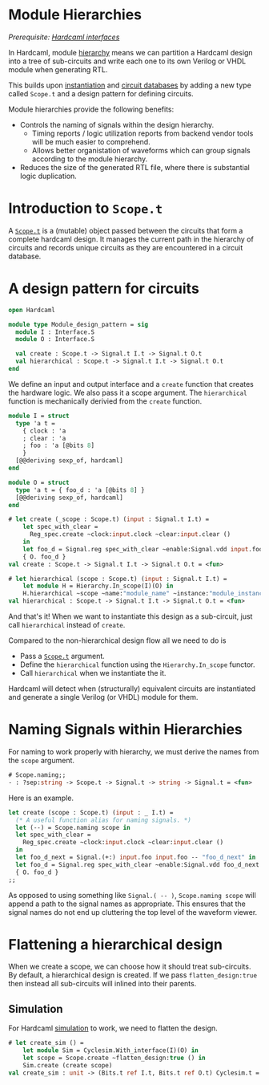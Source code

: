 # Module Hierarchies

<!--
```ocaml
# Hardcaml.Caller_id.set_mode Disabled
- : unit = ()
```
-->

*Prerequisite: [Hardcaml interfaces](hardcaml_interfaces.mdx)*

In Hardcaml, module
[hierarchy](https://ocaml.janestreet.com/ocaml-core/latest/doc/hardcaml/Hardcaml/Hierarchy/index.html)
means we can partition a Hardcaml design
into a tree of sub-circuits and write each one to its own Verilog or
VHDL module when generating RTL.

This builds upon [instantiation](instantiation.mdx) and
[circuit databases](rtl_generation.mdx) by adding a new type called
`Scope.t` and a design pattern for defining circuits.

Module hierarchies provide the following benefits:

- Controls the naming of signals within the design hierarchy.
  - Timing reports / logic utilization reports from backend vendor
    tools will be much easier to comprehend.
  - Allows better organistation of waveforms which can group signals
    according to the module hierarchy.
- Reduces the size of the generated RTL file, where there is
  substantial logic duplication.

# Introduction to `Scope.t`

A [`Scope.t`](https://ocaml.janestreet.com/ocaml-core/latest/doc/hardcaml/Hardcaml/Scope/index.html)
is a (mutable) object passed between the circuits that
form a complete hardcaml design. It manages the current path in the
hierarchy of circuits and records unique circuits as they are
encountered in a circuit database.

# A design pattern for circuits

```ocaml
open Hardcaml

module type Module_design_pattern = sig
  module I : Interface.S
  module O : Interface.S

  val create : Scope.t -> Signal.t I.t -> Signal.t O.t
  val hierarchical : Scope.t -> Signal.t I.t -> Signal.t O.t
end
```

We define an input and output interface and a `create` function that
creates the hardware logic. We also pass it a scope argument. The
`hierarchical` function is mechanically derivied from the `create`
function.

```ocaml
module I = struct
  type 'a t =
    { clock : 'a
    ; clear : 'a
    ; foo : 'a [@bits 8]
    }
  [@@deriving sexp_of, hardcaml]
end

module O = struct
  type 'a t = { foo_d : 'a [@bits 8] }
  [@@deriving sexp_of, hardcaml]
end
```

```ocaml
# let create (_scope : Scope.t) (input : Signal.t I.t) =
    let spec_with_clear =
      Reg_spec.create ~clock:input.clock ~clear:input.clear ()
    in
    let foo_d = Signal.reg spec_with_clear ~enable:Signal.vdd input.foo in
    { O. foo_d }
val create : Scope.t -> Signal.t I.t -> Signal.t O.t = <fun>

# let hierarchical (scope : Scope.t) (input : Signal.t I.t) =
    let module H = Hierarchy.In_scope(I)(O) in
    H.hierarchical ~scope ~name:"module_name" ~instance:"module_instance_2" create input
val hierarchical : Scope.t -> Signal.t I.t -> Signal.t O.t = <fun>
```

And that's it! When we want to instantiate this design as a
sub-circuit, just call `hierarchical` instead of `create`.

Compared to the non-hierarchical design flow all we need to do is

- Pass a [`Scope.t`](https://ocaml.janestreet.com/ocaml-core/latest/doc/hardcaml/Hardcaml/Scope/index.html) argument.
- Define the `hierarchical` function using the `Hierarchy.In_scope`
  functor.
- Call `hierarchical` when we instantiate the it.

Hardcaml will detect when (structurally) equivalent circuits are
instantiated and generate a single Verilog (or VHDL) module for them.

# Naming Signals within Hierarchies

For naming to work properly with hierarchy, we must derive the names
from the `scope` argument.

```ocaml
# Scope.naming;;
- : ?sep:string -> Scope.t -> Signal.t -> string -> Signal.t = <fun>
```

Here is an example.

```ocaml
let create (scope : Scope.t) (input : _ I.t) =
  (* A useful function alias for naming signals. *)
  let (--) = Scope.naming scope in
  let spec_with_clear =
    Reg_spec.create ~clock:input.clock ~clear:input.clear ()
  in
  let foo_d_next = Signal.(+:) input.foo input.foo -- "foo_d_next" in
  let foo_d = Signal.reg spec_with_clear ~enable:Signal.vdd foo_d_next in
  { O. foo_d }
;;
```

As opposed to using something like `Signal.( -- )`, `Scope.naming
scope` will append a path to the signal names as appropriate. This
ensures that the signal names do not end up cluttering the top level
of the waveform viewer.

# Flattening a hierarchical design

When we create a scope, we can choose how it should treat
sub-circuits. By default, a hierarchical design is created. If we pass
`flatten_design:true` then instead all sub-circuits will inlined into
their parents.

## Simulation

For Hardcaml [simulation](simulation.mdx) to work, we need to flatten
the design.

```ocaml
# let create_sim () =
    let module Sim = Cyclesim.With_interface(I)(O) in
    let scope = Scope.create ~flatten_design:true () in
    Sim.create (create scope)
val create_sim : unit -> (Bits.t ref I.t, Bits.t ref O.t) Cyclesim.t = <fun>
```
